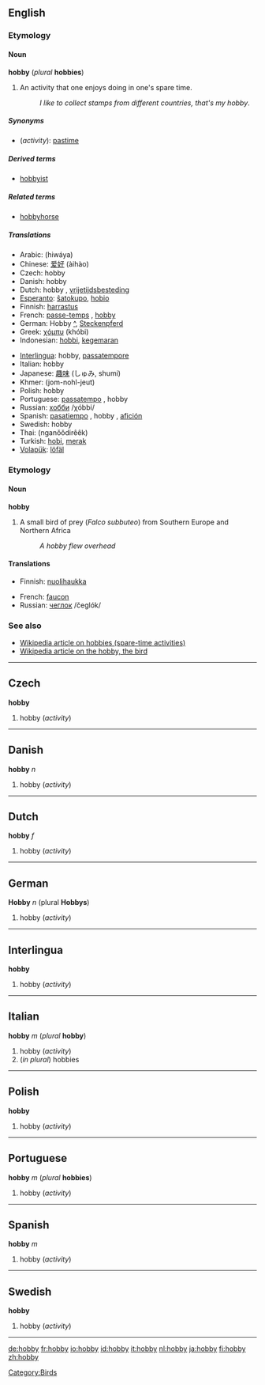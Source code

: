 ==English==

===Etymology===
<!--Possibly from '''[[hobby-horse]]''', meaning a small horse or pony, often a small horse for children to ride; or possibly from the name of the bird, referring to the formerly common pastime of [[falconry]].

commented out since both Collins and Encarta state it comes from "hobin" or "hobyin", a variant of "Robin"-->

====Noun====
'''hobby''' (''plural'' '''hobbies''')
#An activity that one enjoys doing in one's spare time.
#:''I like to collect stamps from different countries, that's my hobby''.

=====Synonyms=====
*(''activity''): [[pastime]]

=====Derived terms=====
*[[hobbyist]] {{pos_n}}

=====Related terms=====
*[[hobbyhorse]] {{pos_n}}

=====Translations=====
{{top}}
*Arabic: {{ARchar|[[هواية]]}} (hiwáya) {{f}}
*Chinese: [[爱好]] (àihào)
*Czech: hobby
*Danish: hobby {{n}}
*Dutch: hobby {{f}}, [[vrijetijdsbesteding]] {{f}}
*[[Esperanto]]: [[ŝatokupo]], [[hobio]]
*Finnish: [[harrastus]]
*French: [[passe-temps]] {{m}}, [[hobby]] {{m}}
*German: Hobby {{n}} [[:de:Hobby|^]], [[Steckenpferd]] {{n}}
*Greek: [[χόμπυ]] (khóbi)
*Indonesian: [[hobbi]], [[gemar|kegemaran]]
{{mid}}
*[[Interlingua]]: hobby, [[passatempore]]
*Italian: hobby {{m}}
*Japanese: [[趣味]] (しゅみ, shumi)
*Khmer: (jom-nohl-jeut)
*Polish: hobby
*Portuguese: [[passatempo]] {{m}}, hobby {{m}}
*Russian: [[хобби]] /χóbbi/ {{n}}
*Spanish: [[pasatiempo]] {{m}}, hobby {{m}}, [[afición]] {{f}}
*Swedish: hobby
*Thai: {{THchar|[[งานอดิเรก]]}} (nganŏŏdirêêk)
*Turkish: [[hobi]], [[merak]]
*[[Volapük]]: [[löfäl]]
{{bottom}}

===Etymology===

====Noun====
'''hobby'''
#A small bird of prey (''Falco subbuteo'') from Southern Europe and Northern Africa
#:''A hobby flew overhead''

====Translations====
{{top}}
*Finnish: [[nuolihaukka]]
{{mid}}
*French: [[faucon]]
*Russian: [[чеглок]] /čeglók/ {{m}}
{{bottom}}

===See also===
*[[w:Hobby|Wikipedia article on hobbies (spare-time activities)]]
*[[w:Hobby_(bird)|Wikipedia article on the hobby, the bird]]

----

==Czech==
'''hobby'''

#hobby (''activity'')

----
==Danish==
'''hobby''' ''n''

#hobby (''activity'')

----
==Dutch==
'''hobby''' ''f''

#hobby (''activity'')

----
==German==
'''Hobby''' ''n'' (plural '''Hobbys''')

#hobby (''activity'')

----

==Interlingua==
'''hobby'''

#hobby (''activity'')

----
==Italian==
'''hobby''' ''m'' (''plural'' '''hobby''')

#hobby (''activity'')
#(''in plural'') hobbies

----
==Polish==
'''hobby'''

#hobby (''activity'')

----
==Portuguese==
'''hobby''' ''m'' (''plural'' '''hobbies''')

#hobby (''activity'')

----
==Spanish==
'''hobby''' ''m''

#hobby (''activity'')

----
==Swedish==
'''hobby'''

#hobby (''activity'')
----
[[Category:Birds]]

[[de:hobby]]
[[fr:hobby]]
[[io:hobby]]
[[id:hobby]]
[[it:hobby]]
[[nl:hobby]]
[[ja:hobby]]
[[fi:hobby]]
[[zh:hobby]]